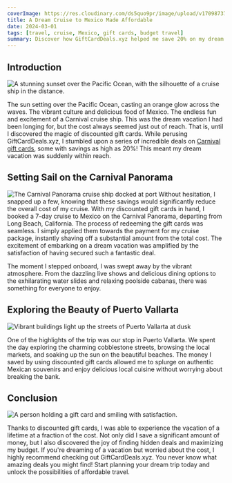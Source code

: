 ```yaml
---
coverImage: https://res.cloudinary.com/ds5quo9pr/image/upload/v1709873767/CruiseSunsetwebp.jpg
title: A Dream Cruise to Mexico Made Affordable
date: 2024-03-01
tags: [travel, cruise, Mexico, gift cards, budget travel]
summary: Discover how GiftCardDeals.xyz helped me save 20% on my dream cruise to Mexico, allowing me to experience the vacation of a lifetime at a fraction of the cost.
---
```


## Introduction

![A stunning sunset over the Pacific Ocean, with the silhouette of a cruise ship in the distance.](http://res.cloudinary.com/ds5quo9pr/image/upload/v1709873767/CruiseSunsetwebp.jpg)

The sun setting over the Pacific Ocean, casting an orange glow across the waves. The vibrant culture and delicious food of Mexico. The endless fun and excitement of a Carnival cruise ship. This was the dream vacation I had been longing for, but the cost always seemed just out of reach. That is, until I discovered the magic of discounted gift cards. While perusing GiftCardDeals.xyz, I stumbled upon a series of incredible deals on [Carnival gift cards](https://www.giftcarddeals.xyz/brands/carnival), some with savings as high as 20%! This meant my dream vacation was suddenly within reach.

## Setting Sail on the Carnival Panorama

![The Carnival Panorama cruise ship docked at port](http://res.cloudinary.com/ds5quo9pr/image/upload/v1709873900/Cruiseportwebp.jpg)
Without hesitation, I snapped up a few, knowing that these savings would significantly reduce the overall cost of my cruise. With my discounted gift cards in hand, I booked a 7-day cruise to Mexico on the Carnival Panorama, departing from Long Beach, California. The process of redeeming the gift cards was seamless. I simply applied them towards the payment for my cruise package, instantly shaving off a substantial amount from the total cost. The excitement of embarking on a dream vacation was amplified by the satisfaction of having secured such a fantastic deal.

The moment I stepped onboard, I was swept away by the vibrant atmosphere. From the dazzling live shows and delicious dining options to the exhilarating water slides and relaxing poolside cabanas, there was something for everyone to enjoy.

## Exploring the Beauty of Puerto Vallarta

![Vibrant buildings light up the streets of Puerto Vallarta at dusk](http://res.cloudinary.com/ds5quo9pr/image/upload/v1709874025/Vallartawebp.jpg)

One of the highlights of the trip was our stop in Puerto Vallarta. We spent the day exploring the charming cobblestone streets, browsing the local markets, and soaking up the sun on the beautiful beaches. The money I saved by using discounted gift cards allowed me to splurge on authentic Mexican souvenirs and enjoy delicious local cuisine without worrying about breaking the bank.

## Conclusion

![A person holding a gift card and smiling with satisfaction.](http://res.cloudinary.com/ds5quo9pr/image/upload/v1709874182/persongcwebp.webp)

Thanks to discounted gift cards, I was able to experience the vacation of a lifetime at a fraction of the cost. Not only did I save a significant amount of money, but I also discovered the joy of finding hidden deals and maximizing my budget.
If you're dreaming of a vacation but worried about the cost, I highly recommend checking out GiftCardDeals.xyz. You never know what amazing deals you might find! Start planning your dream trip today and unlock the possibilities of affordable travel.
